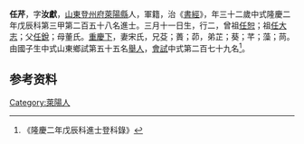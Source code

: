 {{明清人物信息框
| 姓名 = 任芹
| 原名 =
| 圖片名稱= 
| 圖片大小 =
| 圖片說明 = 
| 最高職務 =
| 國家 = 大明 
| 爵位 =
| 籍貫 = [[山東|山東]][[登州府|登州府]][[萊陽縣|萊陽縣]]
| 族裔 = 
| 字號 = 
| 諡號 =
| 出生日期 = 三月十一日
| 出生地點 =
| 逝世日期 = 卒年不詳 
| 逝世地點 =
| 墓葬 =
| 配偶 = 宋氏
| 親屬 = 曾祖[[任恕|任恕]]，祖[[任大志|任大志]]，父[[任銳|任銳]]，母董氏
| 出身 =
* 隆慶二年戊辰科同進士出身
| 經歷 =
| 著作 = 
}}
'''任芹'''{{BD|1537年||？年||}}，字'''汝獻'''，[[山東|山東]][[登州府|登州府]][[萊陽縣|萊陽縣]]人，軍籍，治《[[書經|書經]]》，年三十二歲中式隆慶二年戊辰科第三甲第二百五十八名進士。三月十一日生，行二，曾祖[[任恕|任恕]]；祖[[任大志|任大志]]；父[[任銳|任銳]]；母董氏。[[重慶下|重慶下]]，妻宋氏，兄芟；蕢；茆，弟芷；葵；芊；藻；苘。由國子生中式山東鄉試第五十五名[[舉人|舉人]]，[[會試|會試]]中式第二百七十九名<ref>《隆慶二年戊辰科進士登科錄》</ref>。

== 参考资料 ==
{{reflist}}

{{隆慶二年戊辰科殿试金榜}}

{{Authority control}}

{{DEFAULTSORT:}}
[[Category:萊陽人|Category:萊陽人]]


{{明朝人物小作品}}